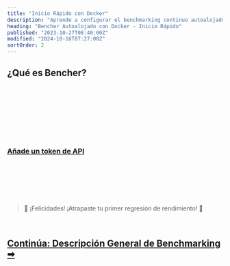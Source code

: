 ```yaml
---
title: "Inicio Rápido con Docker"
description: "Aprende a configurar el benchmarking continuo autoalojado con Bencher"
heading: "Bencher Autoalojado con Docker - Inicio Rápido"
published: "2023-10-27T08:40:00Z"
modified: "2024-10-16T07:27:00Z"
sortOrder: 2
---
```



## ¿Qué es Bencher?

<BencherIntro />

<br />

<DockerSelfHosted />

<br />

<DockerInstall />

<br />

<DockerInstallCli />

<br />

<DockerRunServers />

<br />

<DockerBencherHost />

<br />

<DockerSelfHostedAccount />

<br />

<QSApiToken>
    <h3><a id="add-api-token" href="http://localhost:3000/console/users/tokens/add?back=aHR0cHM6Ly9iZW5jaGVyLmRldi9lcy9kb2NzL3R1dG9yaWFsL3F1aWNrLXN0YXJ0LyNhZGQtYXBpLXRva2Vu">Añade un token de API</a></h3>
</QSApiToken>

<br />

<QSCreateProject />

<br />

<QSRunReport />

<br />

<QSGenerateAlert />

<br />
<br />

> 🐰 ¡Felicidades! ¡Atrapaste tu primer regresión de rendimiento! 🎉

<br />

<h2><a href="/es/docs/explanation/benchmarking/">Continúa: Descripción General de Benchmarking ➡</a></h2>